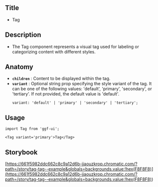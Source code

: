 ## Title

- Tag

## Description

- The Tag component represents a visual tag used for labeling or categorizing content with different styles.

## Anatomy

- **`children`** : Content to be displayed within the tag.
- **`variant`** : Optional string prop specifying the style variant of the tag. It can be one of the following values: 'default', 'primary', 'secondary', or 'tertiary'. If not provided, the default value is 'default'.
  ```tsx
  variant: 'default' | 'primary' | 'secondary' | 'tertiary';
  ```

## Usage

```tsx
import Tag from 'ggf-ui';
```

```tsx
<Tag variant='primary'>Tag</Tag>
```

## Storybook

[https://661f5982ddc662c8c9a12d6b-jjaouzkrop.chromatic.com/?path=/story/tag-tag--example&globals=backgrounds.value:!hex(F8F8F8)](<https://661f5982ddc662c8c9a12d6b-jjaouzkrop.chromatic.com/?path=/story/tag-tag--example&globals=backgrounds.value:!hex(F8F8F8)>)
